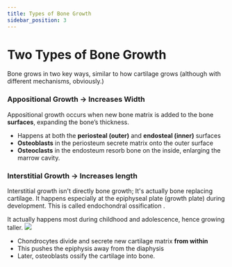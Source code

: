 ```yaml
---
title: Types of Bone Growth
sidebar_position: 3
---
```


# Two Types of Bone Growth  

Bone grows in two key ways, similar to how cartilage grows (although with different mechanisms, obviously.)

### Appositional Growth → Increases Width

<span className="accent">Appositional growth</span> occurs when new bone matrix is added to the bone **surfaces**, expanding the bone’s thickness.

- Happens at both the **periosteal (outer)** and **endosteal (inner)** surfaces
- **Osteoblasts** in the periosteum secrete matrix onto the outer surface
- **Osteoclasts** in the endosteum resorb bone on the inside, enlarging the marrow cavity.

### Interstitial Growth → Increases length

<span className="accent">Interstitial growth</span> isn't directly bone growth; It's actually bone replacing cartilage. It happens especially at the epiphyseal plate (growth plate) during development. This is called <span className="accent">endochondral ossification </span>.

It actually happens most during childhood and adolescence, hence growing taller.
<img src="https://training.seer.cancer.gov/images/anatomy/skeletal/bone_growth.jpg"/>

- Chondrocytes divide and secrete new cartilage matrix **from within**
- This pushes the epiphysis away from the diaphysis
- Later, osteoblasts ossify the cartilage into bone.


